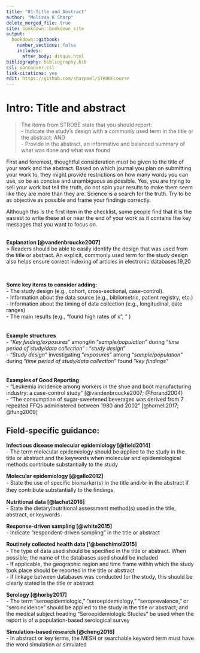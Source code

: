 ---
title: "01-Title and Abstract"
author: "Melissa K Sharp"
delete_merged_file: true
site: bookdown::bookdown_site
output:
  bookdown::gitbook:
    number_sections: false 
    includes: 
      after_body: disqus.html
bibliography: bibliography.bib
csl: vancouver.csl
link-citations: yes
edit: https://github.com/sharpmel/STROBECourse
---

# Intro: Title and abstract 
> The items from STROBE state that you should report:    
- Indicate the study’s design with a commonly used term in the title or the abstract; AND    
- Provide in the abstract, an informative and balanced summary of what was done and what was found  
  
First and foremost, thoughtful consideration must be given to the title of your work and the abstract. 
Based on which journal you plan on submitting your work to, they might provide restrictions on how many words you can use, so be as concise and unambiguous as possible. Yes, you are trying to sell your work but tell the truth, do not spin your results to make them seem like they are more than they are. Science is a search for the truth. Try to be as objective as possible and frame your findings correctly.   

Although this is the first item in the checklist, some people find that it is the easiest to write these at or near the end of your work as it contains the key messages that you want to focus on.   
</br>

**Explanation [@vandenbroucke2007]**</br>
> Readers should be able to easily identify the design that
was used from the title or abstract. An explicit, commonly
used term for the study design also helps ensure correct
indexing of articles in electronic databases.19,20

</br>

**Some key items to consider adding:**  
- The study design (e.g., cohort, cross-sectional, case-control).   
- Information about the data source (e.g., bibliometric, patient registry, etc.)  
- Information about the timing of data collection (e.g., longitudinal, date ranges)  
- The main results (e.g., "found high rates of x", " )  
</br>
</br>
**Example structures**  
  - "*Key finding/exposures*" among/in "*sample/population*" during "*time period of study/data collection*" : "*study design*"  
  - "*Study design*" investigating "*exposures*" among "*sample/population*" during "*time period of study/data collection*" found "*key findings*"    
</br>
</br>
**Examples of Good Reporting**   
- "Leukemia incidence among workers in the shoe and boot manufacturing industry: a case-control study" [@vandenbroucke2007; @Forand2004]  
- “The consumption of sugar-sweetened beverages was derived from 7 repeated FFQs administered between 1980 and 2002” [@hornell2017; @fung2009]
</p>
</p>
<h2> Field-specific guidance:</h2>
**Infectious disease molecular epidemiology [@field2014]**   
  -	The term molecular epidemiology should be applied to the study in the title or abstract and the keywords when molecular and epidemiological methods contribute substantially to the study  
  
**Molecular epidemiology [@gallo2012]**   
  - State the use of speciﬁc biomarker(s) in the title and ⁄or in the abstract if they contribute substantially to the ﬁndings

**Nutritional data [@lachat2016]**  
-	State the dietary/nutritional assessment method(s) used in the title, abstract, or keywords    

**Response-driven sampling [@white2015]**  
-	Indicate “respondent-driven sampling” in the title or abstract 

**Routinely collected health data ['@benchimol2015]**  
-	The type of data used should be speciﬁed in the title or abstract. When possible, the name of the databases used should be included    
-	If applicable, the geographic region and time frame within which the study took place should be reported in the title or abstract    
-	If linkage between databases was conducted for the study, this should be clearly stated in the title or abstract  

**Serology [@horby2017]**  
- The term “seroepidemiologic,” “seroepidemiology,” “seroprevalence,” or “seroincidence” should be applied to the study in the title or abstract, and the medical subject heading “Seroepidemiologic Studies” be used when the report is of a population-based serological survey  

**Simulation-based research [@cheng2016]**  
- In abstract or key terms, the MESH or searchable keyword term must have the word simulation or simulated 